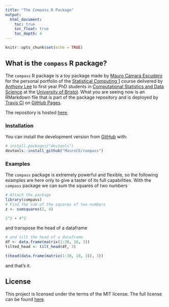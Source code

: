 ```yaml
---
title: "The Compass R Package"
output:
  html_document:
    toc: true
    toc_float: true
    toc_depth: 4
---
```


```r
knitr::opts_chunk$set(echo = TRUE)
```

## What is the `compass` R package?

The `compass` R package is a toy package made by [Mauro Camara Escudero](https://github.com/MauroCE) for the personal portfolio of the [Statistical Computing 1](https://awllee.github.io/sc1-2019/) course delivered by [Anthony Lee](http://www.bristol.ac.uk/maths/people/anthony-w-lee/index.html) to first year PhD students in [Computational Statistics and Data Science](COMPASS) at the [University of Bristol](www.bris.ac.uk). What you are seeing now is an RMarkdown file that is part of the package repository and is deployed by [Travis CI](https://travis-ci.com) on [GitHub Pages](https://pages.github.com/).

The repository is hosted [here](https://github.com/MauroCE/compass).

### Installation

You can install the development version from [GitHub](https://github.com/) with:
```r
# install.packages("devtools")
devtools::install_github("MauroCE/compass")
```

### Examples
The `compass` package is extremely powerful and flexible, so the following examples are here only to give a taster of its full capabilities. With the `compass` package we can sum the squares of two numbers

```r
# Attach the package
library(compass)
# Find the sum of the squares of two numbers
z <- sumsquares(2, 4)
```
```r
2^2 + 4^2
```
and transpose the head of a dataframe
```r
# and tilt the head of a dataframe
df <- data.frame(matrix(1:30, 10, 3))
tilted_head <- tilt_head(df, 3)
```
```r
t(head(data.frame(matrix(1:30, 10, 3)), 3))
```
and that's it.


## License
This project is licensed under the terms of the MIT license. 
The full license can be found [here](LICENSE.md).
